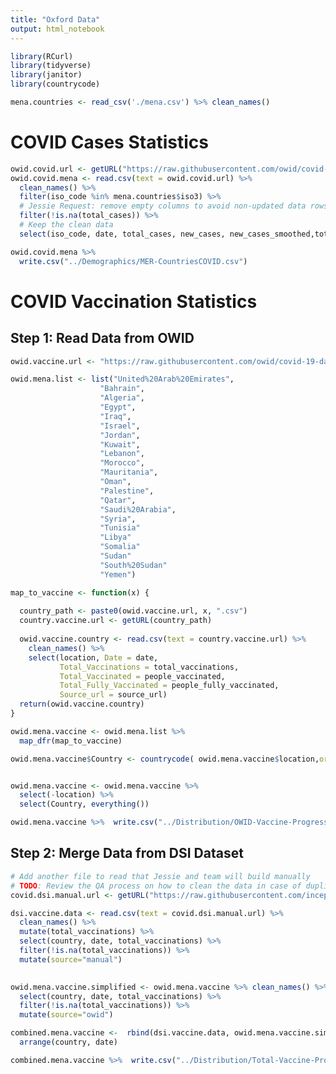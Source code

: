 ```yaml
---
title: "Oxford Data"
output: html_notebook
---
```


```r
library(RCurl)
library(tidyverse)
library(janitor)
library(countrycode)
```

```r
mena.countries <- read_csv('./mena.csv') %>% clean_names()
```

# COVID Cases Statistics

```r
owid.covid.url <- getURL("https://raw.githubusercontent.com/owid/covid-19-data/master/public/data/owid-covid-data.csv")
owid.covid.mena <- read.csv(text = owid.covid.url) %>%
  clean_names() %>%
  filter(iso_code %in% mena.countries$iso3) %>%
  # Jessie Request: remove empty columns to avoid non-updated data rows
  filter(!is.na(total_cases)) %>%
  # Keep the clean data
  select(iso_code, date, total_cases, new_cases, new_cases_smoothed,total_deaths,new_deaths,new_deaths_smoothed)

owid.covid.mena %>%
  write.csv("../Demographics/MER-CountriesCOVID.csv")
```

# COVID Vaccination Statistics

## Step 1: Read Data from OWID

```r
owid.vaccine.url <- "https://raw.githubusercontent.com/owid/covid-19-data/master/public/data/vaccinations/country_data/"

owid.mena.list <- list("United%20Arab%20Emirates", 
                    "Bahrain", 
                    "Algeria", 
                    "Egypt", 
                    "Iraq", 
                    "Israel",
                    "Jordan", 
                    "Kuwait", 
                    "Lebanon", 
                    "Morocco", 
                    "Mauritania", 
                    "Oman", 
                    "Palestine", 
                    "Qatar", 
                    "Saudi%20Arabia",
                    "Syria", 
                    "Tunisia"
                    "Libya"
                    "Somalia"
                    "Sudan"
                    "South%20Sudan"
                    "Yemen")

map_to_vaccine <- function(x) {
 
  country_path <- paste0(owid.vaccine.url, x, ".csv")
  country.vaccine.url <- getURL(country_path)
  
  owid.vaccine.country <- read.csv(text = country.vaccine.url) %>%
    clean_names() %>%
    select(location, Date = date, 
           Total_Vaccinations = total_vaccinations, 
           Total_Vaccinated = people_vaccinated,
           Total_Fully_Vaccinated = people_fully_vaccinated,
           Source_url = source_url)
  return(owid.vaccine.country)
}

owid.mena.vaccine <- owid.mena.list %>%
  map_dfr(map_to_vaccine)

owid.mena.vaccine$Country <- countrycode( owid.mena.vaccine$location,origin = 'country.name', destination = 'iso3c') 


owid.mena.vaccine <- owid.mena.vaccine %>%
  select(-location) %>%
  select(Country, everything())

owid.mena.vaccine %>%  write.csv("../Distribution/OWID-Vaccine-Progress.csv") 

```

## Step 2: Merge Data from DSI Dataset
 
```r
# Add another file to read that Jessie and team will build manually
# TODO: Review the QA process on how to clean the data in case of duplicates.
covid.dsi.manual.url <- getURL("https://raw.githubusercontent.com/inception-labs/covid-vaccine-mena/main/Distribution/Manual-Vaccine-Progress.csv")

dsi.vaccine.data <- read.csv(text = covid.dsi.manual.url) %>%
  clean_names() %>%
  mutate(total_vaccinations) %>%
  select(country, date, total_vaccinations) %>%
  filter(!is.na(total_vaccinations)) %>%
  mutate(source="manual")
  

owid.mena.vaccine.simplified <- owid.mena.vaccine %>% clean_names() %>%
  select(country, date, total_vaccinations) %>%
  filter(!is.na(total_vaccinations)) %>%
  mutate(source="owid")

combined.mena.vaccine <-  rbind(dsi.vaccine.data, owid.mena.vaccine.simplified) %>%
  arrange(country, date) 

combined.mena.vaccine %>%  write.csv("../Distribution/Total-Vaccine-Progress.csv") 
```


